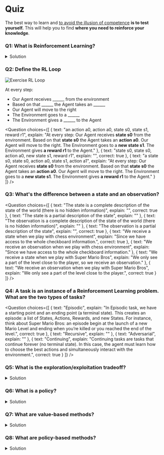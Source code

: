 # Quiz 

The best way to learn and [to avoid the illusion of competence](https://www.coursera.org/lecture/learning-how-to-learn/illusions-of-competence-BuFzf) **is to test yourself.** This will help you to find **where you need to reinforce your knowledge**.

### Q1: What is Reinforcement Learning?

<details>
<summary>Solution</summary>

Reinforcement learning is a **framework for solving control tasks (also called decision problems)** by building agents that learn from the environment by interacting with it through trial and error and **receiving rewards (positive or negative) as unique feedback**.

</details>



### Q2: Define the RL Loop

<img src="https://huggingface.co/datasets/huggingface-deep-rl-course/course-images/resolve/main/en/unit1/rl-loop-ex.jpg" alt="Exercise RL Loop"/>

At every step:
- Our Agent receives ______ from the environment
- Based on that ______ the Agent takes an ______
- Our Agent will move to the right
- The Environment goes to a ______
- The Environment gives a ______ to the Agent


<Question
	choices={[
		{
			text: "an action a0, action a0, state s0, state s1, reward r1",
			explain: "At every step: Our Agent receives **state s0** from the environment. Based on that **state s0** the Agent takes an **action a0**. Our Agent will move to the right. The Environment goes to a **new state s1**. The Environment gives **a reward r1** to the Agent."
		},
		{
			text: "state s0, state s0, action a0, new state s1, reward r1",
			explain: "",
      correct: true
		},
		{
			text: "a state s0, state s0, action a0, state s1, action a1",
      explain: "At every step: Our Agent receives **state s0** from the environment. Based on that **state s0** the Agent takes an **action a0**. Our Agent will move to the right. The Environment goes to a **new state s1**. The Environment gives **a reward r1** to the Agent."
		}
	]}
/>

### Q3: What's the difference between a state and an observation?

<Question
	choices={[
		{
			text: "The state is a complete description of the state of the world (there is no hidden information)",
			explain: "",
      correct: true
		},
    {
			text: "The state is a partial description of the state",
			explain: ""
		},
    {
      text: "The observation is a complete description of the state of the world (there is no hidden information)",
      explain: ""
    },
    {
      text: "The observation is a partial description of the state",
      explain: "",
      correct: true
    },
    {
      text: "We receive a state when we play with chess environment",
      explain: "Since we have access to the whole checkboard information.",
      correct: true
    },
    {
      text: "We receive an observation when we play with chess environment",
      explain: "Since we have access to the whole checkboard information."
    },
    {
      text: "We receive a state when we play with Super Mario Bros",
      explain: "We only see a part of the level close to the player, so we receive an observation."
    },
    {
      text: "We receive an observation when we play with Super Mario Bros",
      explain: "We only see a part of the level close to the player.",
      correct: true
    }
	]}
/>

### Q4: A task is an instance of a Reinforcement Learning problem. What are the two types of tasks?

<Question
	choices={[
		{
			text: "Episodic",
			explain: "In Episodic task, we have a starting point and an ending point (a terminal state). This creates an episode: a list of States, Actions, Rewards, and new States. For instance, think about Super Mario Bros: an episode begin at the launch of a new Mario Level and ending when you’re killed or you reached the end of the level.",
      correct: true
		},
    {
			text: "Recursive",
			explain: ""
		},
    {
			text: "Adversarial",
			explain: ""
		},
    {
      text: "Continuing",
      explain: "Continuing tasks are tasks that continue forever (no terminal state). In this case, the agent must learn how to choose the best actions and simultaneously interact with the environment.",
      correct: true
    }
	]}
/>

### Q5: What is the exploration/exploitation tradeoff?

<details>
<summary>Solution</summary>

In Reinforcement Learning, we need to **balance how much we explore the environment and how much we exploit what we know about the environment**.

- *Exploration* is exploring the environment by **trying random actions in order to find more information about the environment**.

- *Exploitation* is **exploiting known information to maximize the reward**.

<img src="https://huggingface.co/datasets/huggingface-deep-rl-course/course-images/resolve/main/en/unit1/expexpltradeoff.jpg" alt="Exploration Exploitation Tradeoff" width="100%">

</details>


### Q6: What is a policy?

<details>
<summary>Solution</summary>

- The Policy π **is the brain of our Agent**. It’s the function that tells us what action to take given the state we are in. So it defines the agent’s behavior at a given time.

<img src="https://huggingface.co/datasets/huggingface-deep-rl-course/course-images/resolve/main/en/unit1/policy_1.jpg" alt="Policy">

</details>


### Q7: What are value-based methods?

<details>
<summary>Solution</summary>

- Value-based methods is one of the main approaches for solving RL problems.
- In Value-based methods, instead of training a policy function, **we train a value function that maps a state to the expected value of being at that state**.



</details>

### Q8: What are policy-based methods?

<details>
<summary>Solution</summary>

- In *Policy-Based Methods*, we learn a **policy function directly**.
- This policy function will **map from each state to the best corresponding action at that state**. Or a **probability distribution over the set of possible actions at that state**.




</details>
